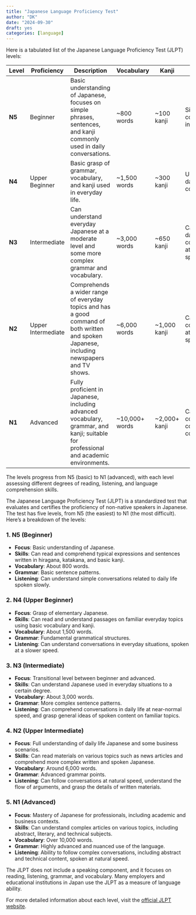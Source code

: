 ```yaml
---
title: "Japanese Language Proficiency Test"
author: "DK"
date: "2024-09-30"
draft: yes
categories: [language]
---
```


Here is a tabulated list of the Japanese Language Proficiency Test (JLPT) levels:

| **Level** | **Proficiency**    | **Description**                                                                                                                             | **Vocabulary**  | **Kanji**      | **Listening**                                    |
|-----------|--------------------|---------------------------------------------------------------------------------------------------------------------------------------------|-----------------|----------------|--------------------------------------------------|
| **N5**    | Beginner           | Basic understanding of Japanese, focuses on simple phrases, sentences, and kanji commonly used in daily conversations.                      | \~800 words     | \~100 kanji    | Simple conversations in daily life.              |
| **N4**    | Upper Beginner     | Basic grasp of grammar, vocabulary, and kanji used in everyday life.                                                                        | \~1,500 words   | \~300 kanji    | Understands daily conversations.                 |
| **N3**    | Intermediate       | Can understand everyday Japanese at a moderate level and some more complex grammar and vocabulary.                                          | \~3,000 words   | \~650 kanji    | Can follow daily conversations at natural speed. |
| **N2**    | Upper Intermediate | Comprehends a wider range of everyday topics and has a good command of both written and spoken Japanese, including newspapers and TV shows. | \~6,000 words   | \~1,000 kanji  | Can follow conversations at natural speed.       |
| **N1**    | Advanced           | Fully proficient in Japanese, including advanced vocabulary, grammar, and kanji; suitable for professional and academic environments.       | \~10,000+ words | \~2,000+ kanji | Can comprehend complex, fast conversations.      |

The levels progress from N5 (basic) to N1 (advanced), with each level assessing different degrees of reading, listening, and language comprehension skills.

The Japanese Language Proficiency Test (JLPT) is a standardized test that evaluates and certifies the proficiency of non-native speakers in Japanese. The test has five levels, from N5 (the easiest) to N1 (the most difficult). Here’s a breakdown of the levels:

### 1. **N5 (Beginner)**

-   **Focus**: Basic understanding of Japanese.
-   **Skills**: Can read and comprehend typical expressions and sentences written in hiragana, katakana, and basic kanji.
-   **Vocabulary**: About 800 words.
-   **Grammar**: Basic sentence patterns.
-   **Listening**: Can understand simple conversations related to daily life spoken slowly.

### 2. **N4 (Upper Beginner)**

-   **Focus**: Grasp of elementary Japanese.
-   **Skills**: Can read and understand passages on familiar everyday topics using basic vocabulary and kanji.
-   **Vocabulary**: About 1,500 words.
-   **Grammar**: Fundamental grammatical structures.
-   **Listening**: Can understand conversations in everyday situations, spoken at a slower speed.

### 3. **N3 (Intermediate)**

-   **Focus**: Transitional level between beginner and advanced.
-   **Skills**: Can understand Japanese used in everyday situations to a certain degree.
-   **Vocabulary**: About 3,000 words.
-   **Grammar**: More complex sentence patterns.
-   **Listening**: Can comprehend conversations in daily life at near-normal speed, and grasp general ideas of spoken content on familiar topics.

### 4. **N2 (Upper Intermediate)**

-   **Focus**: Full understanding of daily life Japanese and some business scenarios.
-   **Skills**: Can read materials on various topics such as news articles and comprehend more complex written and spoken Japanese.
-   **Vocabulary**: Around 6,000 words.
-   **Grammar**: Advanced grammar points.
-   **Listening**: Can follow conversations at natural speed, understand the flow of arguments, and grasp the details of written materials.

### 5. **N1 (Advanced)**

-   **Focus**: Mastery of Japanese for professionals, including academic and business contexts.
-   **Skills**: Can understand complex articles on various topics, including abstract, literary, and technical subjects.
-   **Vocabulary**: Over 10,000 words.
-   **Grammar**: Highly advanced and nuanced use of the language.
-   **Listening**: Ability to follow complex conversations, including abstract and technical content, spoken at natural speed.

The JLPT does not include a speaking component, and it focuses on reading, listening, grammar, and vocabulary. Many employers and educational institutions in Japan use the JLPT as a measure of language ability.

For more detailed information about each level, visit the [official JLPT website](https://www.jlpt.jp/e/about/levelsummary.html).
